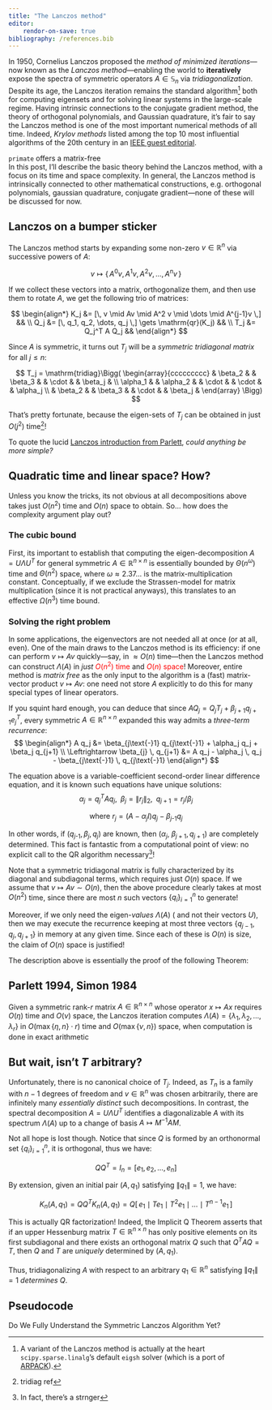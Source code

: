 ```yaml
---
title: "The Lanczos method"
editor: 
    rendor-on-save: true
bibliography: /references.bib
---
```


In 1950, Cornelius Lanczos proposed the *method of minimized iterations*---now known as the *Lanczos method*---enabling the world to **iteratively** expose the spectra of symmetric operators $A \in \mathbb{S}_n$ via *tridiagonalization*. Despite its age, the Lanczos iteration remains the standard algorithm[^1] both for computing eigensets and for solving linear systems in the large-scale regime. 
Having intrinsic connections to the conjugate gradient method, the theory of orthogonal polynomials, and Gaussian quadrature, it's fair to say the Lanczos method is one of the most important numerical methods of all time. Indeed, _Krylov methods_ listed among the top 10 most influential algorithms of the 20th century in an [IEEE guest editorial](https://www.computer.org/csdl/magazine/cs/2000/01/c1022/13rRUxBJhBm).

<!-- In fact, a [an IEEE guest editorial](https://www.computer.org/csdl/magazine/cs/2000/01/c1022/13rRUxBJhBm) elected Krylov Subspace Iteration Methods among the top 10 most influential algorithms of the 20th century---on essentially equal footing with other well known algorithms, such as e.g. the _Fast Fourier Transform_, the _Simplex algorithm_, and _QuickSort_. 

The Lanczos iteration is the de-facto standard approach to generating a _Krylov subspaces_. Given a symmetric $A \in \mathbb{R}^{n \times n}$ and a non-zero vector $v\in \mathbb{R}^n$, the order-$j$ of the pair $(A,v)$ is given as:

$$\mathcal{K}_j(A, v) \triangleq \mathrm{span}\{ v, Av, A^2 v, \dots, A^{j-1}v \} $$ -->

<!-- Unfortunately, a naive implementation of the Lanczos method can be practically useless for computing eigenvalues accurately:  --> 
<!-- When Cornelius first published the method,  -->

`primate` offers a matrix-free  
In this post, I'll describe the basic theory behind the Lanczos method, with a focus on its time and space complexity. In general, the Lanczos method is intrinsically connected to other mathematical constructions, e.g. orthogonal polynomials, gaussian quadrature, conjugate gradient---none of these will be discussed for now. 

## Lanczos on a bumper sticker

The Lanczos method starts by expanding some non-zero $v \in \mathbb{R}^n$ via successive powers of $A$:

$$
v \mapsto \{ \, A^{0} v, A^{1}v, A^{2}v, \dots, A^{n}v \, \}
$$

If we collect these vectors into a matrix, orthogonalize them, and then use them to rotate $A$, we get the following trio of matrices:

$$ 
\begin{align*}
K_j &= [\, v \mid Av \mid A^2 v \mid \dots \mid A^{j-1}v \,] && \\
Q_j &= [\, q_1, q_2, \dots, q_j \,] \gets \mathrm{qr}(K_j) &&  \\
T_j &= Q_j^T A Q_j &&
\end{align*}
$$

Since $A$ is symmetric, it turns out $T_j$ will be a _symmetric tridiagonal matrix_ for all $j \leq n$:

$$
T_j = \mathrm{tridiag}\Bigg(
\begin{array}{ccccccccc} 
& \beta_2 & & \beta_3 & & \cdot & & \beta_j & \\
\alpha_1 & & \alpha_2 & & \cdot & & \cdot & & \alpha_j \\
& \beta_2 & & \beta_3 & & \cdot & & \beta_j &
\end{array}
\Bigg)
$$

That's pretty fortunate, because the eigen-sets of $T_j$ can be obtained in just $O(j^2)$ time[^2]!

To quote the lucid [Lanczos introduction from Parlett](https://apps.dtic.mil/sti/tr/pdf/ADA289614.pdf), _could anything be more simple?_

## Quadratic time and linear space? How?

Unless you know the tricks, its not obvious at all decompositions above takes just $O(n^2)$ time and $O(n)$ space to obtain. So... how does the complexity argument play out?

### The cubic bound 

First, its important to establish that computing the eigen-decomposition $A = U \Lambda U^T$ for general symmetric $A \in \mathbb{R}^{n \times n}$ is essentially bounded by $\Theta(n^\omega)$ time and $\Theta(n^2)$ space, where $\omega \approx 2.37\dots$ is the matrix-multiplication constant. Conceptually, if we exclude the Strassen-model for matrix multiplication (since it is not practical anyways), this translates to an effective $\Omega(n^3)$ time bound. 

### Solving the right problem

In some applications, the eigenvectors are not needed all at once (or at all, even). One of the main draws to the Lanczos method is its efficiency: if one can perform $v \mapsto Av$ quickly---say, in $\approx O(n)$ time---then the Lanczos method can construct $\Lambda(A)$ in _just_ [$O(n^2)$ time]{style="color: red;"} and [$O(n)$ space]{style="color: red;"}! 
Moreover, entire method is *matrix free* as the only input to the algorithm is a (fast) matrix-vector product $v \mapsto Av$: one need not store $A$ explicitly to do this for many special types of linear operators. 

If you squint hard enough, you can deduce that since $A Q_j = Q_j T_j + \beta_{j+1} q_{j+1} e_{j}^T$, every symmetric $A \in \mathbb{R}^{n \times n}$ expanded this way admits a *three-term recurrence*: 
$$ 
\begin{align*}
A q_j &= \beta_{j\text{-}1} q_{j\text{-}1} + \alpha_j q_j + \beta_j q_{j+1} \\
\Leftrightarrow \beta_{j} \, q_{j+1} &= A q_j - \alpha_j \, q_j - \beta_{j\text{-}1} \, q_{j\text{-}1}  
\end{align*}
$$

The equation above is a variable-coefficient second-order linear difference equation, and it is known such equations have unique solutions: 
$$
\alpha_j = q_j^T A q_j, \;\; \beta_j = \lVert r_j \rVert_2, \;\; q_{j+1} = r_j / \beta_j
$$

$$
\text{where  } r_j = (A - \alpha_j I)q_j - \beta_{j\text{-}1} q_j
$$

In other words, if ($q_{j\text{-}1}, \beta_j, q_j$) are known, then ($\alpha_j$, $\beta_{j+1}, q_{j+1}$) are completely determined. This fact is fantastic from a computational point of view: no explicit call to the QR algorithm necessary[^3]!

Note that a symmetric tridiagonal matrix is fully characterized by its diagonal and subdiagonal terms, which requires just $O(n)$ space. If we assume that $v \mapsto Av \sim O(n)$, then the above procedure clearly takes at most $O(n^2)$ time, since there are most $n$ such vectors $\{q_i\}_{i=1}^n$ to generate! 

Moreover, if we only need the eigen-_values_ $\Lambda(A)$ ( and not their vectors $U$), then we may execute the recurrence keeping at most three vectors $\{q_{j-1}, q_{j}, q_{j+1}\}$ in memory at any given time. Since each of these is $O(n)$ is size, the claim of $O(n)$ space is justified!

The description above is essentially the proof of the following Theorem:

::: {#thm-line}

## Parlett 1994, Simon 1984

Given a symmetric rank-$r$ matrix $A \in \mathbb{R}^{n \times n}$ whose operator $x \mapsto A x$ requires $O(\eta)$ time and $O(\nu)$ space, the Lanczos iteration computes $\Lambda(A) = \{ \lambda_1, \lambda_2, \dots, \lambda_r \}$ in $O(\max\{\eta, n\}\cdot r)$ time and $O(\max\{\nu, n\})$ space, when computation is done in exact arithmetic

:::

## But wait, isn't $T$ arbitrary? 

Unfortunately, there is no canonical choice of $T_j$. Indeed, as $T_n$ is a family with $n - 1$ degrees of freedom and $v \in \mathbb{R}^n$ was chosen arbitrarily, there are infinitely many _essentially distinct_ such decompositions. In contrast, the spectral decomposition $A = U \Lambda U^T$ identifies a diagonalizable $A$ with its spectrum $\Lambda(A)$ up to a change of basis $A \mapsto M^{-1} A M$.

Not all hope is lost though. Notice that since $Q$ is formed by an orthonormal set $\{ q_i \}_{i=1}^n$, it is orthogonal, thus we have: 

$$ Q Q^T = I_n = [e_1, e_2, \dots, e_n] $$

By extension, given an initial pair $(A, q_1)$ satisfying $\lVert q_1 \rVert = 1$, we have:

$$
K_n(A, q_1) = Q Q^T K_n(A, q_1) = Q[ \, e_1 \mid T e_1 \mid T^2 e_1 \mid \dots \mid T^{n-1} e_1 \, ]
$$

This is actually QR factorization! Indeed, the Implicit Q Theorem asserts that if an upper Hessenburg matrix $T \in \mathbb{R}^{n \times n}$ has only positive elements on its first subdiagonal and there exists an orthogonal matrix $Q$ such that $Q^T A Q = T$, then $Q$ and $T$ are _uniquely_ determined by $(A, q_1)$. 

Thus, tridiagonalizing $A$ with respect to an arbitrary $q_1 \in \mathbb{R}^n$ satisfying $\lVert q_1\rVert = 1$ _determines_ $Q$. 

## Pseudocode 

<!-- Alright, enough of the  -->


<!-- 
## The Lanczos Iteration

The Lanczos method exposes the spectrum of $A$ by successively projecting onto *Krylov subspaces*. That is, given a symmetric $A \in \mathbb{R}^{n \times n}$ with eigenvalues $\lambda_1 \geq \lambda_2 > \dots \geq \lambda_r > 0$ and a vector $v \in \mathbb{R} \setminus \{0\}$, the order-$j$ Krylov subspaces / Krylov matrices of the pair $(A, v)$ are given by: 

$$
\mathcal{K}_j(A, v) := \mathrm{span}\{ v, Av, A^2 v, \dots, A^{j-1}v \}, \quad \quad K_j(A, v) = [ v \mid Av \mid A^2 v \mid \dots \mid A^{j-1}]
$$ 

Krylov subspaces arise naturally from using the minimal polynomial of $A$ to express $A^{-1}$ in terms of powers of $A$: if $A$ is nonsingular and its minimal polynomial has degree $m$, then $A^{-1}v \in K_m(A, v)$ and $K_m(A, v)$ is an invariant subspace.

The spectral theorem implies that since $A$ is symmetric, it is orthogonally diagonalizable: thus, $\Lambda(A)$ may be obtained by generating an orthonormal basis for $\mathcal{K}_n(A, v)$. To do this, the Lanczos method constructs successive QR factorizations of $K_j(A,v) = Q_j R_j$ for each $j = 1, 2, \dots, n$. Due to $A$'s symmetry and the orthogonality of $Q_j$, we have $q_k^T A q_l = q_l^T A^T q_k = 0$ for $k > l + 1$, implying $T_j = Q_j^T A Q_j$ has a tridiagonal structure: 

$$\begin{equation}
    T_j = \begin{bmatrix} 
    \alpha_1 & \beta_2 & & & \\
    \beta_2 & \alpha_2 & \beta_3 & & \\
     & \beta_3 & \alpha_3 & \ddots & \\
    & & \ddots & \ddots & \beta_{j} \\
    & & & \beta_{j} & \alpha_{j} 
    \end{bmatrix}, \; \beta_j > 0, \; j = 1, 2, \dots, n
\end{equation}
$$ 

Given an initial pair $(A, q_1)$ satisfying $\lVert q_1 \rVert = 1$, one can restrict and project $A$ to its $j$-th Krylov subspace $T_j$ via: $$
\begin{equation}
    A Q_j = Q_j T_j + \beta_{j+1} q_{j+1} e_{j}^T \quad\quad (\beta_j > 0)
\end{equation}
$$ where $Q_j = [\, q_1 \mid q_2 \mid \dots \mid q_j \,]$ is an orthonormal set of vectors mutually orthogonal to $q_{j+1}$. Equating the $j$-th columns on each side of the above and rearranging the terms yields the famed *three-term recurrence*: $$\begin{equation}
     \beta_{j} \, q_{j+1} = A q_j - \alpha_j \, q_j - \beta_{j\text{-}1} \, q_{j\text{-}1}  
\end{equation}
$$ where $\alpha_j = q_j^T A q_j$, $\beta_j = \lVert r_j \rVert_2$, $r_j = (A - \alpha_j I)q_j - \beta_{j\text{-}1} q_j$, and $q_{j+1} = r_j / \beta_j$. The equation above is a variable-coefficient second-order linear difference equation, and such equations have unique solutions: if ($q_{j\text{-}1}, \beta_j, q_j$) are known, then ($\alpha_j$, $\beta_{j+1}, q_{j+1}$) are completely determined. This sequential process which iteratively builds $T_j$ via this three-term recurrence is what is known as the *Lanczos iteration*.

## Uniqueness of $T$

Unfortunately, unlike the spectral decomposition $A = V \Lambda V^T$---which identifies a diagonalizable $A$ with its spectrum $\Lambda(A)$ up to a change of basis $A \mapsto M^{-1} A M$---there is no canonical choice of $T_j$ due to the arbitrary choice of $v$. However, there is a connection between the iterates $K_j(A,v)$ and the full tridiagonalization of $A$: if $Q^T A Q = T$ is tridiagonal and $Q= [\, q_1 \mid q_2 \mid \dots \mid q_n \,]$ is an $n \times n$ orthogonal matrix $Q Q^T = I_n = [e_1, e_2, \dots, e_n]$, then we have: $$
\begin{equation}
    K_n(A, q_1) = Q Q^T K_n(A, q_1) = Q[ \, e_1 \mid T e_1 \mid T^2 e_1 \mid \dots \mid T^{n-1} e_1 \, ]
\end{equation}
$$ *is* the QR factorization of $K_n(A, q_1)$. Thus, tridiagonalizing $A$ with respect to a unit-norm $q_1$ determines $Q$. Indeed, the Implicit Q Theorem asserts that if an upper Hessenburg matrix $T \in \mathbb{R}^{n \times n}$ has only positive elements on its first subdiagonal and there exists an orthogonal matrix $Q$ such that $Q^T A Q = T$, then $Q$ and $T$ are *uniquely* determined by $(A, q_1)$.
 -->

[^1]: A variant of the Lanczos method is actually at the heart `scipy.sparse.linalg`'s default `eigsh` solver (which is a port of [ARPACK](https://en.wikipedia.org/wiki/ARPACK)). 
[^2]: tridiag ref 
[^3]: In fact, there's a strnger 
[^4]: testing

Do We Fully Understand the Symmetric Lanczos Algorithm Yet?